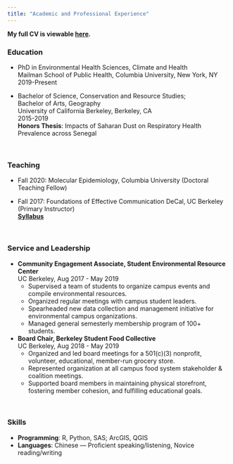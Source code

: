 ```yaml
---
title: "Academic and Professional Experience"
---
```


**My full CV is viewable [here](Maggie_Li_CV_09.09.21.pdf).**

### Education
* PhD in Environmental Health Sciences, Climate and Health \
  Mailman School of Public Health, Columbia University, New York, NY \
  2019-Present

*	Bachelor of Science, Conservation and Resource Studies; \
  Bachelor of Arts, Geography \
	University of California Berkeley, Berkeley, CA  \
	2015-2019 \
	**Honors Thesis**: Impacts of Saharan Dust on Respiratory Health Prevalence across Senegal
	
<br>

### Teaching
* Fall 2020: Molecular Epidemiology, Columbia University (Doctoral Teaching Fellow)

* Fall 2017: Foundations of Effective Communication DeCal, UC Berkeley (Primary Instructor) \
  [**Syllabus**](https://docs.google.com/document/d/1deFRQ9xCtCX_ohz9NQRzU9IIgztBfNuFxe0CoijIERM/edit?usp=sharing)

<br>

### Service and Leadership
* **Community Engagement Associate, Student Environmental Resource Center** \
  UC Berkeley, Aug 2017 - May 2019 \
  + Supervised a team of students to organize campus events and compile environmental resources.
  + Organized regular meetings with campus student leaders.
  + Spearheaded new data collection and management initiative for environmental campus organizations.
  + Managed general semesterly membership program of 100+ students.
  
* **Board Chair, Berkeley Student Food Collective** \
  UC Berkeley, Aug 2018 - May 2019 \
  + Organized and led board meetings for a 501(c)(3) nonprofit, volunteer, educational, member-run grocery store.
  + Represented organization at all campus food system stakeholder & coalition meetings.
  + Supported board members in maintaining physical storefront, fostering member cohesion, and fulfilling educational goals.

<br>

### Skills
* **Programming**: R, Python, SAS; ArcGIS, QGIS
* **Languages**: Chinese — Proficient speaking/listening, Novice reading/writing